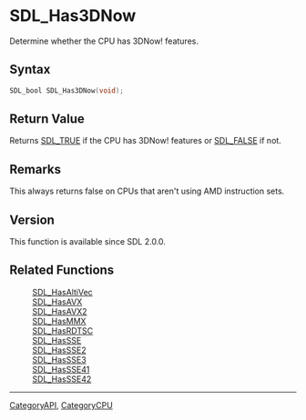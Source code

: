 = SDL_Has3DNow =

Determine whether the CPU has 3DNow! features.

== Syntax ==

<syntaxhighlight lang='c'>
SDL_bool SDL_Has3DNow(void);
</syntaxhighlight>

== Return Value ==

Returns [[SDL_TRUE]] if the CPU has 3DNow! features or [[SDL_FALSE]] if
not.

== Remarks ==

This always returns false on CPUs that aren't using AMD instruction sets.

== Version ==

This function is available since SDL 2.0.0.

== Related Functions ==

:[[SDL_HasAltiVec]]
:[[SDL_HasAVX]]
:[[SDL_HasAVX2]]
:[[SDL_HasMMX]]
:[[SDL_HasRDTSC]]
:[[SDL_HasSSE]]
:[[SDL_HasSSE2]]
:[[SDL_HasSSE3]]
:[[SDL_HasSSE41]]
:[[SDL_HasSSE42]]

----
[[CategoryAPI]], [[CategoryCPU]]


